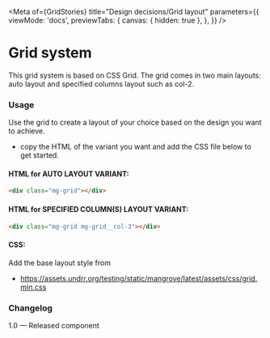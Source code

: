 
<Meta
  of={GridStories}
  title="Design decisions/Grid layout"
  parameters={{
    viewMode: 'docs',
    previewTabs: {
      canvas: { hidden: true },
    },
  }}
/>

# Grid system

This grid system is based on CSS Grid. The grid comes in two main layouts: auto layout and specified columns layout such as col-2.

<Canvas>
  <Story of={Grid} />
</Canvas>

### Usage

Use the grid to create a layout of your choice based on the design you want to achieve.

- copy the HTML of the variant you want and add the CSS file below to get started.

#### HTML for AUTO LAYOUT VARIANT:

```html
<div class="mg-grid"></div>
```

#### HTML for SPECIFIED COLUMN(S) LAYOUT VARIANT:

```html
<div class="mg-grid mg-grid__col-3"></div>
```

#### CSS:

Add the base layout style from

- https://assets.undrr.org/testing/static/mangrove/latest/assets/css/grid.min.css

### Changelog

1.0 — Released component
